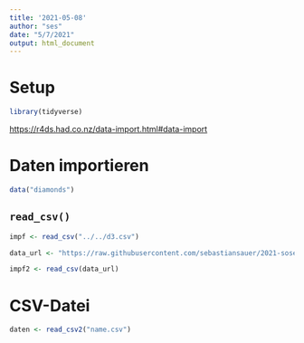 ```yaml
---
title: '2021-05-08'
author: "ses"
date: "5/7/2021"
output: html_document
---
```



# Setup

```r
library(tidyverse)
```

<https://r4ds.had.co.nz/data-import.html#data-import>


# Daten importieren


```r
data("diamonds")
```



## `read_csv()`

```r
impf <- read_csv("../../d3.csv")
```


```r
data_url <- "https://raw.githubusercontent.com/sebastiansauer/2021-sose/master/data/Impfbereitschaft/d3.csv"

impf2 <- read_csv(data_url)
```


# CSV-Datei


```r
daten <- read_csv2("name.csv")
```



  
